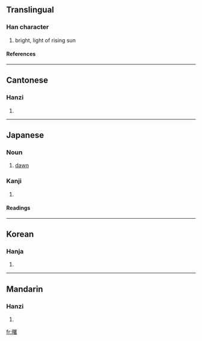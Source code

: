 ==Translingual==
===Han character===
{{Han char|rn=72|rad=日|as=14|sn=18|four=6606<sub>4</sub>|canj=日田中日 (AWLA)}}
# bright, light of rising sun
====References====
{{Han ref|kx=0501.040|dkj=14220|dj=0871.130|hdz=21538.090|uh=66D9|ud=26329|bh=C0C6|bd=49350}}

----
==Cantonese==
===Hanzi===
{{yue-hanzi|jyut=|y=syu5}}
# {{defn|Cantonese}}

----
==Japanese==

===Noun===
{{ja-noun|k|hira=あけぼの|rom=akebono}}

#[[dawn]]

===Kanji===
{{ja-kanji|grade=|rs=日14}}
# {{defn|Japanese}} 
====Readings====
{{ja-readings|on=[[しょ]] (sho)|kun=[[あけぼの]] (akebono)}}

----

==Korean==
===Hanja===
{{ko-hanja|hangeul=서|eumhun=|rv=seo|mr=sŏ|y=se}}
# {{defn|Korean}}

----
==Mandarin==
===Hanzi===
{{cmn-hanzi|pin=[[shǔ]] ([[shu3]])|wg=shu<sup>3</sup>}}
# {{defn|Mandarin}}

[[fr:曙]]